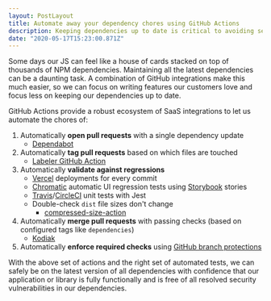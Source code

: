 ```yaml
---
layout: PostLayout
title: Automate away your dependency chores using GitHub Actions
description: Keeping dependencies up to date is critical to avoiding security vulnerabilities and keeping your codebase modern and maintainable. However, many modern applications and libraries are built on the shoulders of giants. Instead of manually keeping your dependencies up to date, delegate that task to GitHub Actions!
date: "2020-05-17T15:23:00.871Z"
---
```


Some days our JS can feel like a house of cards stacked on top of thousands of NPM dependencies. Maintaining all the latest dependencies can be a daunting task. A combination of GitHub integrations make this much easier, so we can focus on writing features our customers love and focus less on keeping our dependencies up to date.

GitHub Actions provide a robust ecosystem of SaaS integrations to let us automate the chores of:

1. Automatically **open pull requests** with a single dependency update
   - [Dependabot](https://dependabot.com/)
2. Automatically **tag pull requests** based on which files are touched
   - [Labeler GitHub Action](https://github.com/actions/labeler)
3. Automatically **validate against regressions**
   - [Vercel](https://vercel.com/) deployments for every commit
   - [Chromatic](https://www.chromatic.com/) automatic UI regression tests using [Storybook](https://storybook.js.org/) stories
   - [Travis](https://travis-ci.org/)/[CircleCI](https://circleci.com/) unit tests with Jest
   - Double-check `dist` file sizes don't change
     - [compressed-size-action](https://github.com/preactjs/compressed-size-action)
4. Automatically **merge pull requests** with passing checks (based on configured tags like `dependencies`)
   - [Kodiak](https://kodiakhq.com/)
5. Automatically **enforce required checks** using [GitHub branch protections](https://help.github.com/en/articles/configuring-protected-branches)

With the above set of actions and the right set of automated tests, we can safely be on the latest version of all dependencies with confidence that our application or library is fully functionally and is free of all resolved security vulnerabilities in our dependencies.
